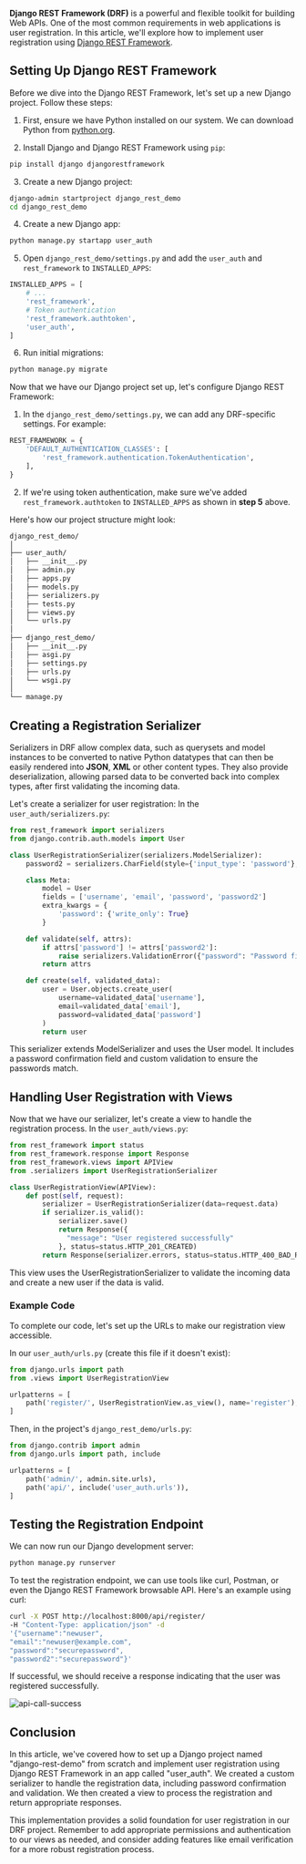
<BlogTitle slug="how-to-register-users-in-django-rest-framework" />

**Django REST Framework (DRF)** is a powerful and flexible toolkit for building Web APIs. One of the most common requirements in web applications is user registration. In this article, we'll explore how to implement user registration using [Django REST Framework](https://www.geeksforgeeks.org/django-rest-api-crud-with-drf/).

## Setting Up Django REST Framework

Before we dive into the Django REST Framework, let's set up a new Django project. Follow these steps:

1. First, ensure we have Python installed on our system. We can download Python from [python.org](https://www.python.org/).

2. Install Django and Django REST Framework using `pip`:

```bash
pip install django djangorestframework
```

3. Create a new Django project:

```bash
django-admin startproject django_rest_demo
cd django_rest_demo
```

4. Create a new Django app:

```bash
python manage.py startapp user_auth
```

5. Open `django_rest_demo/settings.py` and add the `user_auth` and `rest_framework` to `INSTALLED_APPS`:

```py
INSTALLED_APPS = [
    # ...
    'rest_framework',
  	# Token authentication
    'rest_framework.authtoken',
    'user_auth',
]
```

6. Run initial migrations:

```bash
python manage.py migrate
```

Now that we have our Django project set up, let's configure Django REST Framework:

1. In the `django_rest_demo/settings.py`, we can add any DRF-specific settings. For example:

```py
REST_FRAMEWORK = {
    'DEFAULT_AUTHENTICATION_CLASSES': [
        'rest_framework.authentication.TokenAuthentication',
    ],
}
```

2. If we're using token authentication, make sure we've added `rest_framework.authtoken` to `INSTALLED_APPS` as shown in **step 5** above.

Here's how our project structure might look:

```bash
django_rest_demo/
│
├── user_auth/
│   ├── __init__.py
│   ├── admin.py
│   ├── apps.py
│   ├── models.py
│   ├── serializers.py
│   ├── tests.py
│   ├── views.py
│   └── urls.py
│
├── django_rest_demo/
│   ├── __init__.py
│   ├── asgi.py
│   ├── settings.py
│   ├── urls.py
│   └── wsgi.py
│
└── manage.py
```

## Creating a Registration Serializer

Serializers in DRF allow complex data, such as querysets and model instances to be converted to native Python datatypes that can then be easily rendered into **JSON**, **XML** or other content types. They also provide deserialization, allowing parsed data to be converted back into complex types, after first validating the incoming data.

Let's create a serializer for user registration: In the `user_auth/serializers.py`:

```py
from rest_framework import serializers
from django.contrib.auth.models import User

class UserRegistrationSerializer(serializers.ModelSerializer):
    password2 = serializers.CharField(style={'input_type': 'password'}, write_only=True)

    class Meta:
        model = User
        fields = ['username', 'email', 'password', 'password2']
        extra_kwargs = {
            'password': {'write_only': True}
        }

    def validate(self, attrs):
        if attrs['password'] != attrs['password2']:
            raise serializers.ValidationError({"password": "Password fields didn't match."})
        return attrs

    def create(self, validated_data):
        user = User.objects.create_user(
            username=validated_data['username'],
            email=validated_data['email'],
            password=validated_data['password']
        )
        return user
```

This serializer extends ModelSerializer and uses the User model. It includes a password confirmation field and custom validation to ensure the passwords match.

## Handling User Registration with Views

Now that we have our serializer, let's create a view to handle the registration process. In the `user_auth/views.py`:

```py
from rest_framework import status
from rest_framework.response import Response
from rest_framework.views import APIView
from .serializers import UserRegistrationSerializer

class UserRegistrationView(APIView):
    def post(self, request):
        serializer = UserRegistrationSerializer(data=request.data)
        if serializer.is_valid():
            serializer.save()
            return Response({
              "message": "User registered successfully"
            }, status=status.HTTP_201_CREATED)
        return Response(serializer.errors, status=status.HTTP_400_BAD_REQUEST)
```

This view uses the UserRegistrationSerializer to validate the incoming data and create a new user if the data is valid.

### Example Code

To complete our code, let's set up the URLs to make our registration view accessible.

In our `user_auth/urls.py` (create this file if it doesn't exist):

```py
from django.urls import path
from .views import UserRegistrationView

urlpatterns = [
    path('register/', UserRegistrationView.as_view(), name='register'),
]
```

Then, in the project's `django_rest_demo/urls.py`:

```py
from django.contrib import admin
from django.urls import path, include

urlpatterns = [
    path('admin/', admin.site.urls),
    path('api/', include('user_auth.urls')),
]
```

## Testing the Registration Endpoint

We can now run our Django development server:

```bash
python manage.py runserver
```

To test the registration endpoint, we can use tools like curl, Postman, or even the Django REST Framework browsable API. Here's an example using curl:

```bash
curl -X POST http://localhost:8000/api/register/
-H "Content-Type: application/json" -d
'{"username":"newuser",
"email":"newuser@example.com",
"password":"securepassword",
"password2":"securepassword"}'
```

If successful, we should receive a response indicating that the user was registered successfully.

![api-call-success](https://media.geeksforgeeks.org/wp-content/uploads/20241001015217/api-call-success.png)

## Conclusion

In this article, we've covered how to set up a Django project named "django-rest-demo" from scratch and implement user registration using Django REST Framework in an app called "user_auth". We created a custom serializer to handle the registration data, including password confirmation and validation. We then created a view to process the registration and return appropriate responses.

This implementation provides a solid foundation for user registration in our DRF project. Remember to add appropriate permissions and authentication to our views as needed, and consider adding features like email verification for a more robust registration process.

<OriginalPost
  text="Checkout the original post on GeeksforGeeks"
  link="https://www.geeksforgeeks.org/how-to-register-users-in-django-rest-framework"
/>

